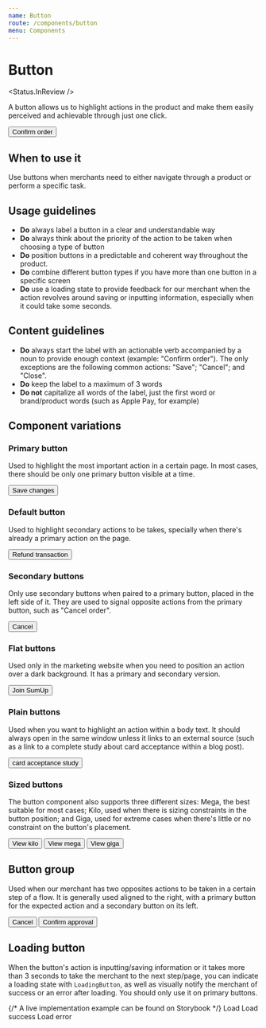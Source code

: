 ```yaml
---
name: Button
route: /components/button
menu: Components
---
```




# Button

<Status.InReview />

A button allows us to highlight actions in the product and make them easily
perceived and achievable through just one click.

<Playground>
  <Button primary>Confirm order</Button>
</Playground>

<Props of={Button} />

## When to use it

Use buttons when merchants need to either navigate through a product or perform a specific task.

## Usage guidelines

- **Do** always label a button in a clear and understandable way
- **Do** always think about the priority of the action to be taken when choosing a type of button
- **Do** position buttons in a predictable and coherent way throughout the product.
- **Do** combine different button types if you have more than one button in a specific screen
- **Do** use a loading state to provide feedback for our merchant when the action revolves around saving or
  inputting information, especially when it could take some seconds.

## Content guidelines

- **Do** always start the label with an actionable verb accompanied by a noun to provide enough context (example: "Confirm order").
  The only exceptions are the following common actions: "Save"; "Cancel"; and "Close".
- **Do** keep the label to a maximum of 3 words
- **Do not** capitalize all words of the label, just the first word or brand/product words (such as Apple Pay, for example)

## Component variations

### Primary button

Used to highlight the most important action in a certain page. In most cases, there should be only one primary button visible
at a time.

<Playground>
  <Button primary>Save changes</Button>
</Playground>

### Default button

Used to highlight secondary actions to be takes, specially when there's already a primary action on the page.

<Playground>
  <Button>Refund transaction</Button>
</Playground>

### Secondary buttons

Only use secondary buttons when paired to a primary button, placed in the left side of it. They are used to
signal opposite actions from the primary button, such as "Cancel order".

<Playground>
  <Button secondary>Cancel</Button>
</Playground>

### Flat buttons

Used only in the marketing website when you need to position an action over a dark background. It has a
primary and secondary version.

<Playground>
  <Fragment>
    <Button flat primary>
      Join SumUp
    </Button>
  </Fragment>
</Playground>

### Plain buttons

Used when you want to highlight an action within a body text. It should always open in the same window unless
it links to an external source (such as a link to a complete study about card acceptance within a blog post).

<Playground>
  <Button plain primary href="#">
    card acceptance study
  </Button>
</Playground>

### Sized buttons

The button component also supports three different sizes: Mega, the best suitable for most cases; Kilo, used
when there is sizing constraints in the button position; and Giga, used for extreme cases when there's little
or no constraint on the button's placement.

<Playground>
  <Fragment>
    <Button size={Button.KILO}>View kilo</Button>
  </Fragment>
</Playground>

<Playground>
  <Fragment>
    <Button size={Button.MEGA}>View mega</Button>
  </Fragment>
</Playground>

<Playground>
  <Fragment>
    <Button size={Button.GIGA}>View giga</Button>
  </Fragment>
</Playground>

## Button group

Used when our merchant has two opposites actions to be taken in a certain step of a flow. It is generally used aligned to the right,
with a primary button for the expected action and a secondary button on its left.

<Playground>
  <ButtonGroup>
    <Button secondary>Cancel</Button>
    <Button primary>Confirm approval</Button>
  </ButtonGroup>
</Playground>

<Props of={ButtonGroup} />

## Loading button

When the button's action is inputting/saving information or it takes more than 3 seconds to take the merchant
to the next step/page, you can indicate a loading state with `LoadingButton`, as well as visually notify
the merchant of success or an error after loading. You should only use it on primary buttons.

<Playground>
  <ButtonGroup align={ButtonGroup.CENTER}>
    {/* A live implementation example can be found on Storybook */}
    <LoadingButtonWithState>Load</LoadingButtonWithState>
    <LoadingButtonWithState exitAnimation="SUCCESS">
      Load success
    </LoadingButtonWithState>
    <LoadingButtonWithState exitAnimation="ERROR">
      Load error
    </LoadingButtonWithState>
  </ButtonGroup>
</Playground>

<Props of={LoadingButtonComponent} />

